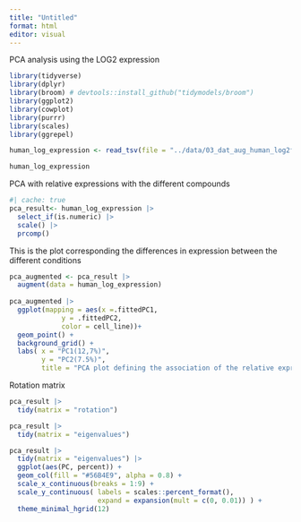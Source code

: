 ```yaml
---
title: "Untitled"
format: html
editor: visual
---
```


PCA analysis using the LOG2 expression

```r
library(tidyverse) 
library(dplyr)
library(broom) # devtools::install_github("tidymodels/broom")
library(ggplot2)
library(cowplot) 
library(purrr)
library(scales)
library(ggrepel)

human_log_expression <- read_tsv(file = "../data/03_dat_aug_human_log2fc.tsv.gz")
```

```r
human_log_expression
```

PCA with relative expressions with the different compounds

```r
#| cache: true
pca_result<- human_log_expression |> 
  select_if(is.numeric) |> 
  scale() |> 
  prcomp()
```

This is the plot corresponding the differences in expression between the different conditions

```r
pca_augmented <- pca_result |>
  augment(data = human_log_expression) 
  
pca_augmented |>   
  ggplot(mapping = aes(x =.fittedPC1, 
             y = .fittedPC2, 
             color = cell_line))+
  geom_point() +
  background_grid() + 
  labs( x = "PC1(12,7%)", 
        y = "PC2(7.5%)", 
        title = "PCA plot defining the association of the relative expression of the Cell lines when using the G007.LK")
```

Rotation matrix

```r
pca_result |> 
  tidy(matrix = "rotation")
```

```r
pca_result |> 
  tidy(matrix = "eigenvalues")
```

```r
pca_result |> 
  tidy(matrix = "eigenvalues") |> 
  ggplot(aes(PC, percent)) + 
  geom_col(fill = "#56B4E9", alpha = 0.8) + 
  scale_x_continuous(breaks = 1:9) + 
  scale_y_continuous( labels = scales::percent_format(), 
                      expand = expansion(mult = c(0, 0.01)) ) + 
  theme_minimal_hgrid(12)
```
